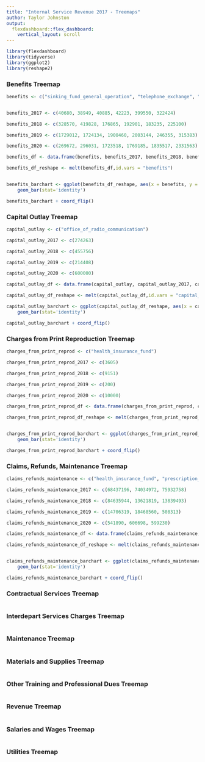 ```yaml
---
title: "Internal Service Revenue 2017 - Treemaps"
author: Taylor Johnston
output: 
  flexdashboard::flex_dashboard:
    vertical_layout: scroll
---
```


```r
library(flexdashboard)
library(tidyverse)
library(ggplot2)
library(reshape2)
```

### Benefits Treemap

```r
benefits <- c("sinking_fund_general_operation", "telephone_exchange", "office_of_radio_communication", "motor_vehicle_maintenance", "printing_and_reproduction","cca_income_tax_administration")


benefits_2017 <- c(40680, 38949, 40885, 42223, 399550, 322424)

benefits_2018 <- c(328570, 419828, 176865, 192901, 183235, 225100)

benefits_2019 <- c(1729012, 1724134, 1900460, 2003144, 246355, 315383)

benefits_2020 <- c(269672, 296031, 1723518, 1769185, 1835517, 2331563)

benefits_df <- data.frame(benefits, benefits_2017, benefits_2018, benefits_2019, benefits_2020)

benefits_df_reshape <- melt(benefits_df,id.vars = "benefits")


benefits_barchart <- ggplot(benefits_df_reshape, aes(x = benefits, y = value,fill=variable)) +
    geom_bar(stat='identity')

benefits_barchart + coord_flip()

```

### Capital Outlay Treemap

```r

capital_outlay <- c("office_of_radio_communication")

capital_outlay_2017 <- c(274263)

capital_outlay_2018 <- c(455756)

capital_outlay_2019 <- c(214408)

capital_outlay_2020 <- c(600000)

capital_outlay_df <- data.frame(capital_outlay, capital_outlay_2017, capital_outlay_2018, capital_outlay_2019, capital_outlay_2020)

capital_outlay_df_reshape <- melt(capital_outlay_df,id.vars = "capital_outlay")

capital_outlay_barchart <- ggplot(capital_outlay_df_reshape, aes(x = capital_outlay, y = value,fill=variable)) +
    geom_bar(stat='identity')

capital_outlay_barchart + coord_flip()

```

### Charges from Print Reproduction Treemap

```r
charges_from_print_reprod <- c("health_insurance_fund")

charges_from_print_reprod_2017 <- c(3605)

charges_from_print_reprod_2018 <- c(9151)

charges_from_print_reprod_2019 <- c(200)

charges_from_print_reprod_2020 <- c(10000)

charges_from_print_reprod_df <- data.frame(charges_from_print_reprod, charges_from_print_reprod_2017, charges_from_print_reprod_2018, charges_from_print_reprod_2019, charges_from_print_reprod_2020)

charges_from_print_reprod_df_reshape <- melt(charges_from_print_reprod_df,id.vars = "charges_from_print_reprod")


charges_from_print_reprod_barchart <- ggplot(charges_from_print_reprod_df_reshape, aes(x = charges_from_print_reprod, y = value,fill=variable)) +
    geom_bar(stat='identity')

charges_from_print_reprod_barchart + coord_flip()
```

### Claims, Refunds, Maintenance Treemap

```r
claims_refunds_maintenance <- c("health_insurance_fund", "prescription_self_insurance_fund", "cca_income_tax_administration")

claims_refunds_maintenance_2017 <- c(68437196, 74034972, 75932758)

claims_refunds_maintenance_2018 <- c(84635944, 13621819, 13839493)

claims_refunds_maintenance_2019 <- c(14706319, 18468560, 508313)

claims_refunds_maintenance_2020 <- c(541890, 606698, 599230)

claims_refunds_maintenance_df <- data.frame(claims_refunds_maintenance, claims_refunds_maintenance_2017, claims_refunds_maintenance_2018, claims_refunds_maintenance_2019, claims_refunds_maintenance_2020)

claims_refunds_maintenance_df_reshape <- melt(claims_refunds_maintenance_df,id.vars = "claims_refunds_maintenance")


claims_refunds_maintenance_barchart <- ggplot(claims_refunds_maintenance_df_reshape, aes(x = claims_refunds_maintenance, y = value,fill=variable)) +
    geom_bar(stat='identity')

claims_refunds_maintenance_barchart + coord_flip()

```

### Contractual Services Treemap

```r

```

### Interdepart Services Charges Treemap

```r

```

### Maintenance Treemap

```r

```

### Materials and Supplies Treemap

```r

```

### Other Training and Professional Dues Treemap

```r

```
### Revenue Treemap

```r

```

### Salaries and Wages Treemap

```r

```

### Utilities Treemap

```r

```